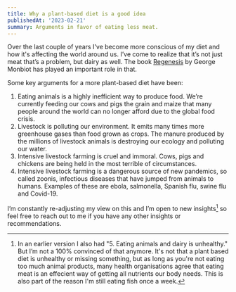 ```yaml
---
title: Why a plant-based diet is a good idea
publishedAt: '2023-02-21'
summary: Arguments in favor of eating less meat.
---
```


Over the last couple of years I've become more conscious of my diet and how it's affecting the world around us. I’ve come to realize that it’s not just meat that’s a problem, but dairy as well. The book [Regenesis](https://koenvangilst.nl/blog/regenenis-reading-notes) by George Monbiot has played an important role in that.

Some key arguments for a more plant-based diet have been:

1. Eating animals is a highly inefficient way to produce food. We’re currently feeding our cows and pigs the grain and maize that many people around the world can no longer afford due to the global food crisis.
2. Livestock is polluting our environment. It emits many times more greenhouse gases than food grown as crops. The manure produced by the millions of livestock animals is destroying our ecology and polluting our water.
3. Intensive livestock farming is cruel and immoral. Cows, pigs and chickens are being held in the most terrible of circumstances.
4. Intensive livestock farming is a dangerous source of new pandemics, so called zoonis, infectious diseases that have jumped from animals to humans. Examples of these are ebola, salmonella, Spanish flu, swine flu and Covid-19.

I’m constantly re-adjusting my view on this and I’m open to new insights[^1] so feel free to reach out to me if you have any other insights or recommendations.

[^1]: In an earlier version I also had "5. Eating animals and dairy is unhealthy." But I’m not a 100% convinced of that anymore. It's not that a plant based diet is unhealthy or missing something, but as long as you're not eating too much animal products, many health organisations agree that eating meat is an effecient way of getting all nutrients our body needs. This is also part of the reason I'm still eating fish once a week.
